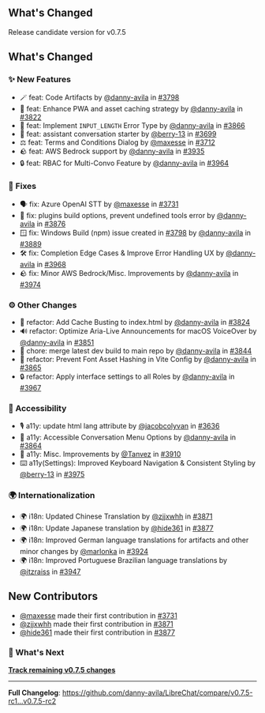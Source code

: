 ## What's Changed

Release candidate version for v0.7.5

## What's Changed

### ✨ New Features

- 🪄 feat: Code Artifacts by [@danny-avila](https://github.com/danny-avila) in [#3798](https://github.com/danny-avila/LibreChat/pull/3798)
- 🚀 feat: Enhance PWA and asset caching strategy by [@danny-avila](https://github.com/danny-avila) in [#3822](https://github.com/danny-avila/LibreChat/pull/3822)
- 🚨 feat: Implement `INPUT_LENGTH` Error Type by [@danny-avila](https://github.com/danny-avila) in [#3866](https://github.com/danny-avila/LibreChat/pull/3866)
- 💬 feat: assistant conversation starter by [@berry-13](https://github.com/berry-13) in [#3699](https://github.com/danny-avila/LibreChat/pull/3699)
- ⚖️ feat: Terms and Conditions Dialog by [@maxesse](https://github.com/maxesse) in [#3712](https://github.com/danny-avila/LibreChat/pull/3712)
- 🪨 feat: AWS Bedrock support by [@danny-avila](https://github.com/danny-avila) in [#3935](https://github.com/danny-avila/LibreChat/pull/3935)
- 🔒 feat: RBAC for Multi-Convo Feature by [@danny-avila](https://github.com/danny-avila) in [#3964](https://github.com/danny-avila/LibreChat/pull/3964)

### 🔧 Fixes

- 🗣️ fix: Azure OpenAI STT by [@maxesse](https://github.com/maxesse) in [#3731](https://github.com/danny-avila/LibreChat/pull/3731)
- 🧩 fix: plugins build options, prevent undefined tools error by [@danny-avila](https://github.com/danny-avila) in [#3876](https://github.com/danny-avila/LibreChat/pull/3876)
- 🪟 fix: Windows Build (npm) issue created in [#3798](https://github.com/danny-avila/LibreChat/pull/3798) by [@danny-avila](https://github.com/danny-avila) in [#3889](https://github.com/danny-avila/LibreChat/pull/3889)
- 🛠️ fix: Completion Edge Cases & Improve Error Handling UX by [@danny-avila](https://github.com/danny-avila) in [#3968](https://github.com/danny-avila/LibreChat/pull/3968)
- 🪨 fix: Minor AWS Bedrock/Misc. Improvements by [@danny-avila](https://github.com/danny-avila) in [#3974](https://github.com/danny-avila/LibreChat/pull/3974)

### ⚙️ Other Changes

- 🔨 refactor: Add Cache Busting to index.html by [@danny-avila](https://github.com/danny-avila) in [#3824](https://github.com/danny-avila/LibreChat/pull/3824)
- 🔊 refactor: Optimize Aria-Live Announcements for macOS VoiceOver by [@danny-avila](https://github.com/danny-avila) in [#3851](https://github.com/danny-avila/LibreChat/pull/3851)
- 🚧 chore: merge latest dev build to main repo by [@danny-avila](https://github.com/danny-avila) in [#3844](https://github.com/danny-avila/LibreChat/pull/3844)
- 🎨 refactor: Prevent Font Asset Hashing in Vite Config by [@danny-avila](https://github.com/danny-avila) in [#3865](https://github.com/danny-avila/LibreChat/pull/3865)
- 🔒 refactor: Apply interface settings to all Roles by [@danny-avila](https://github.com/danny-avila) in [#3967](https://github.com/danny-avila/LibreChat/pull/3967)

### 👐 Accessibility

- 🎙️ a11y: update html lang attribute by [@jacobcolyvan](https://github.com/jacobcolyvan) in [#3636](https://github.com/danny-avila/LibreChat/pull/3636)
- 👐 a11y: Accessible Conversation Menu Options by [@danny-avila](https://github.com/danny-avila) in [#3864](https://github.com/danny-avila/LibreChat/pull/3864)
- 👐 a11y: Misc. Improvements by [@Tanvez](https://github.com/Tanvez) in [#3910](https://github.com/danny-avila/LibreChat/pull/3910)
- ⌨️ a11y(Settings): Improved Keyboard Navigation & Consistent Styling by [@berry-13](https://github.com/berry-13) in [#3975](https://github.com/danny-avila/LibreChat/pull/3975)

### 🌍 Internationalization

- 🌍 i18n: Updated Chinese Translation by [@zjjxwhh](https://github.com/zjjxwhh) in [#3871](https://github.com/danny-avila/LibreChat/pull/3871)
- 🌍 i18n: Update Japanese translation by [@hide361](https://github.com/hide361) in [#3877](https://github.com/danny-avila/LibreChat/pull/3877)
- 🌍 i18n: Improved German language translations for artifacts and other minor changes by [@marlonka](https://github.com/marlonka) in [#3924](https://github.com/danny-avila/LibreChat/pull/3924)
- 🌍 i18n: Improved Portuguese Brazilian language translations by [@itzraiss](https://github.com/itzraiss) in [#3947](https://github.com/danny-avila/LibreChat/pull/3947)

## New Contributors

- [@maxesse](https://github.com/maxesse) made their first contribution in [#3731](https://github.com/danny-avila/LibreChat/pull/3731)
- [@zjjxwhh](https://github.com/zjjxwhh) made their first contribution in [#3871](https://github.com/danny-avila/LibreChat/pull/3871)
- [@hide361](https://github.com/hide361) made their first contribution in [#3877](https://github.com/danny-avila/LibreChat/pull/3877)

### 👀 What's Next

**[Track remaining v0.7.5 changes](https://github.com/danny-avila/LibreChat/milestone/7)**

---

**Full Changelog**: https://github.com/danny-avila/LibreChat/compare/v0.7.5-rc1...v0.7.5-rc2
